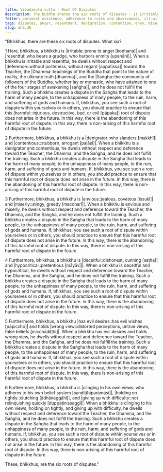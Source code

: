 ```yaml
---
title: Vivādamūla sutta - Root Of Disputes
description: The Buddha shares the six roots of disputes - 1) irritable nature and resentment, 2) denigration and contention, 3) envy and miserliness, 4) deceit and hypocrisy, 5) evil desires and wrong view, 6) clinging to views, holding on to them, and insisting on them - that lead to one not fulfilling the training, to dispute in the community, and to the harm and suffering of many.
fetter: personal existence, adherence to rules and observances, ill-will, conceit, ignorance
tags: disputes, anger, resentment, denigration, contention, envy, miserliness, deceit, hypocrisy, evil desires, wrong view, clinging, views, training, harm, suffering, community, saṅgha, Dhamma, Teacher, respect, deference, politeness
slug: an6.36
---
```


"Bhikkhus, there are these six roots of disputes. What six?

1 Here, bhikkhus, a bhikkhu is |irritable::prone to anger [kodhana]| and |resentful::who bears a grudge, who harbors enmity [upanāhī]|. When a bhikkhu is irritable and resentful, he dwells without respect and |deference::without politeness, without regard [appatissa]| toward the Teacher, the |Dhamma::teachings of the Buddha that point to the nature of reality, the ultimate truth [dhamma]|, and the |Saṅgha::the community of followers of the Buddha, whether lay or monastic, who have attained to one of the four stages of awakening [saṅgha]|, and he does not fulfill the training. Such a bhikkhu creates a dispute in the Saṅgha that leads to the harm of many people, to the unhappiness of many people, to the ruin, harm, and suffering of gods and humans. If, bhikkhus, you see such a root of dispute within yourselves or in others, you should practice to ensure that this |harmful::injurious, destructive, bad, or evil [pāpaka]| root of dispute does not arise in the future. In this way, there is the abandoning of this harmful root of dispute. In this way, there is non-arising of this harmful root of dispute in the future.

2 Furthermore, bhikkhus, a bhikkhu is a |denigrator::who slanders [makkhī]| and |contentious::stubborn, arrogant [paḷāsī]|. When a bhikkhu is a denigrator and contentious, he dwells without respect and deference toward the Teacher, the Dhamma, and the Saṅgha, and he does not fulfill the training. Such a bhikkhu creates a dispute in the Saṅgha that leads to the harm of many people, to the unhappiness of many people, to the ruin, harm, and suffering of gods and humans. If, bhikkhus, you see such a root of dispute within yourselves or in others, you should practice to ensure that this harmful root of dispute does not arise in the future. In this way, there is the abandoning of this harmful root of dispute. In this way, there is non-arising of this harmful root of dispute in the future.

3 Furthermore, bhikkhus, a bhikkhu is |envious::jealous, covetous [issukī]| and |miserly::stingy, greedy [maccharī]|. When a bhikkhu is envious and miserly, he dwells without respect and deference toward the Teacher, the Dhamma, and the Saṅgha, and he does not fulfill the training. Such a bhikkhu creates a dispute in the Saṅgha that leads to the harm of many people, to the unhappiness of many people, to the ruin, harm, and suffering of gods and humans. If, bhikkhus, you see such a root of dispute within yourselves or in others, you should practice to ensure that this harmful root of dispute does not arise in the future. In this way, there is the abandoning of this harmful root of dispute. In this way, there is non-arising of this harmful root of dispute in the future.

4 Furthermore, bhikkhus, a bhikkhu is |deceitful::dishonest, cunning [saṭha]| and |hypocritical::pretentious [māyāvī]|. When a bhikkhu is deceitful and hypocritical, he dwells without respect and deference toward the Teacher, the Dhamma, and the Saṅgha, and he does not fulfill the training. Such a bhikkhu creates a dispute in the Saṅgha that leads to the harm of many people, to the unhappiness of many people, to the ruin, harm, and suffering of gods and humans. If, bhikkhus, you see such a root of dispute within yourselves or in others, you should practice to ensure that this harmful root of dispute does not arise in the future. In this way, there is the abandoning of this harmful root of dispute. In this way, there is non-arising of this harmful root of dispute in the future.

5 Furthermore, bhikkhus, a bhikkhu |has evil desires::has evil wishes [pāpiccho]| and holds |wrong view::distorted perceptions, untrue views, false beliefs [micchādiṭṭhi]|. When a bhikkhu has evil desires and holds wrong view, he dwells without respect and deference toward the Teacher, the Dhamma, and the Saṅgha, and he does not fulfill the training. Such a bhikkhu creates a dispute in the Saṅgha that leads to the harm of many people, to the unhappiness of many people, to the ruin, harm, and suffering of gods and humans. If, bhikkhus, you see such a root of dispute within yourselves or in others, you should practice to ensure that this harmful root of dispute does not arise in the future. In this way, there is the abandoning of this harmful root of dispute. In this way, there is non-arising of this harmful root of dispute in the future.

6 Furthermore, bhikkhus, a bhikkhu is |clinging to his own views::who adheres to his own belief system [sandiṭṭhiparāmāsī]|, |holding on tightly::clutching [ādhānaggāhī]|, and |giving up with difficulty::not relinquishing quickly [duppaṭinissaggī]|. When a bhikkhu is clinging to his own views, holding on tightly, and giving up with difficulty, he dwells without respect and deference toward the Teacher, the Dhamma, and the Saṅgha, and he does not fulfill the training. Such a bhikkhu creates a dispute in the Saṅgha that leads to the harm of many people, to the unhappiness of many people, to the ruin, harm, and suffering of gods and humans. If, bhikkhus, you see such a root of dispute within yourselves or in others, you should practice to ensure that this harmful root of dispute does not arise in the future. In this way, there is the abandoning of this harmful root of dispute. In this way, there is non-arising of this harmful root of dispute in the future.

These, bhikkhus, are the six roots of disputes."